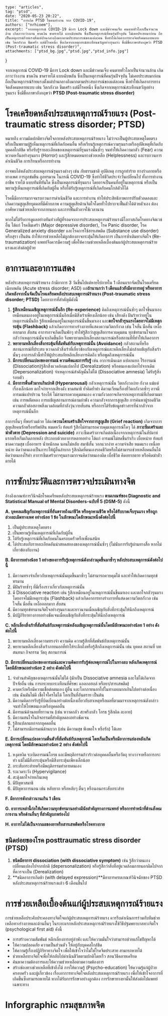 
	type: "articles",
	tag: "ptsd",
	date: "2020-05-23 20:22",
    title: "การเกิด PTSD ในคนทำงาน จาก COVID-19",
    authors: ["nrhioem"],
	excerpt: "จากเหตุการณ์ COVID-19 มีการ Lock down และมีข่าวคนเจ็บ คนตายทั่วโลกเป็นจำนวนล้าน เกิดภาวะว่างงาน ขาดเงิน ขาดรายได้ แบบฉับพลัน ซึ่งเป็นเหตุการณ์ที่คนรุ่นปัจจุบัน ไม่เคยประสบมาก่อน ถือเป็นเหตุการณ์ร้ายแรงตั้งแต่ปานกลางถึงมากตามประสบการณ์ของแต่ละคน ซึ่งทำให้เกิดอาการทางจิตสังคมหลายแบบ เช่น วิตกกังวล ซึมเศร้า แต่มีโรคหนึ่ง ซึ่งเกิดจากเหตุการณ์สะเทือนขวัญอย่างรุนแรง ซึ่งมีชื่อภาษาอังกฤษว่า PTSD (Post-traumatic stress disorder)",
	attachments: ["ptsd_bg.jpg","ptsd.jpg","ptsd_info.jpg"]
}

จากเหตุการณ์ COVID-19 มีการ Lock down และมีข่าวคนเจ็บ คนตายทั่วโลกเป็นจำนวนล้าน เกิดภาวะว่างงาน ขาดเงิน ขาดรายได้ แบบฉับพลัน ซึ่งเป็นเหตุการณ์ที่คนรุ่นปัจจุบัน ไม่เคยประสบมาก่อน ถือเป็นเหตุการณ์ร้ายแรงตั้งแต่ปานกลางถึงมากตามประสบการณ์ของแต่ละคน ซึ่งทำให้เกิดอาการทางจิตสังคมหลายแบบ เช่น วิตกกังวล ซึมเศร้า แต่มีโรคหนึ่ง ซึ่งเกิดจากเหตุการณ์สะเทือนขวัญอย่างรุนแรง ซึ่งมีชื่อภาษาอังกฤษว่า **PTSD (Post-traumatic stress disorder)**

<GatsbyImage image={props.images[1].childImageSharp.gatsbyImageData} alt="ptsd symtomp" />

# โรคเครียดหลังประสบเหตุการณ์ร้ายแรง (Post-traumatic stress disorder; PTSD)

หมายถึง ความผิดปกติทางจิตใจภายหลังประสบเหตุการณ์ร้ายแรง ไม่ว่าจะเป็นผู้ประสบเหตุโดยตรง หรือเป็นพยานผู้รู้เห็นเหตุการณ์ที่เกิดกับคนอื่น หรือเรียนรู้เหตุการณ์ความรุนแรงหรืออุบัติเหตุที่เกิดกับบุคคลใกล้ชิด หรือรับรู้รายละเอียดของเหตุการณ์ที่รุนแรงนั้นซ้ำๆ จนทำให้เกิดความกลัว (Fear) ความหวาดหวั่นอย่างรุนแรง (Horror) และรู้สึกหมดหนทางช่วยเหลือ (Helplessness) และรบกวนการดำเนินชีวิต การเรียนหรือการทำงาน 

อาจพบได้หลังประสบเหตุการณ์รุนแรงต่างๆ เช่น ภัยธรรมชาติ อุบัติเหตุ การถูกทำร้าย ทางร่างกายหรือทางเพศ การถูกข่มขืน ถูกทรมาน ในกรณี COVID-19 ซึ่งทำให้ชีวิตประจำวันเปลี่ยนไป ทั้งการทำงาน อาชีพ รายได้ แบบทันทีทันใด ซึ่งเป็นเหตุการณ์ที่รุนแรง โดยอาจเป็นคนที่อยู่ในเหตุการณ์ หรือเป็นพยานรู้เห็นเหตุการณ์ที่เกิดกับผู้อื่น หรือได้รับรู้เหตุการณ์ที่เกิดกับคนใกล้ตัวก็ได้ 

โรคนี้มีอาการมากจนรบกวนการดำเนินชีวิต และการทำงาน ทำให้ประสิทธิภาพการปรับตัวลดลงและเกิดความสูญเสียบุคคลที่มีศักยภาพ ความสูญเสียด้านจิตใจโดยทั่วไปยากจะฟื้นตัวได้ด้วยตัวเอง ต้องอาศัยความช่วยเหลือจากภายนอก และการฟื้นตัวอาจใช้เวลานาน 

หากไม่ได้รับการดูแลอย่างทันท่วงทีผู้ที่รอดจากการประสบเหตุการณ์ร้ายแรงมีโอกาสเกิดโรคทางจิตเวชอื่น ได้แก่ โรคซึมเศร้า (Major depressive disorder), โรค Panic disorder, โรค Generalized anxiety disorder และโรคการใช้สารเสพติด (Substance use disorder) หรือสุรา เป็นต้น ถ้าให้การช่วยเหลือไม่ถูกต้องอาจกระตุ้นให้เกิดอาการ เป็นการซ้ำเติมทางจิตใจ (Re-traumatization) แพทย์จึงควรมีความรู้ เพื่อให้ความช่วยเหลือเบื้องต้นแก่ผู้ประสบเหตุการณ์ร้ายแรงและส่งต่อผู้ป่วย

# อาการและอาการแสดง
หลังประสบเหตุการณ์ร้ายแรง ถ้ามีอาการ 3 วันขึ้นไปแต่หายไปภายใน 1 เดือนแรกจัดเป็นโรคเครียดเฉียบพลัน (Acute stress disorder; ASD) แต่**ถ้านานกว่า 1 เดือนแล้วยังมีอาการอยู่ หรืออาการเกิดหลังจากนั้นจัดเป็นโรคเครียดหลังประสบเหตุการณ์ร้ายแรง (Post-traumatic stress disorder; PTSD)** โดยอาการที่สำคัญมีดังนี้
1. **รู้สึกเหมือนเผชิญเหตุการณ์นั้นอีก (Re-experience)** คิดถึงเหตุการณ์นั้นซ้ำๆ ตกใจขึ้นมาเองเหมือนตนเองอยู่ในเหตุการณ์นั้นอีกเมื่อมีสิ่งเร้าเพียงเล็กน้อย เช่น เสียงดัง ฝันร้ายว่าอยู่ในเหตุการณ์นั้นอีก รู้สึกเหมือนอยู่ในเหตุการณ์นั้นขึ้นมาเอง และ**ตกใจกลัวรุนแรงโดยอาจไม่มีเหตุกระตุ้น (Flashback)** แล้วเกิดอาการทางร่างกายที่แสดงความวิตกกังวล เช่น ใจสั่น มือสั่น เหงื่อออกมาก สับสน อาการอาจเกิดเป็นพักๆ ทำให้รู้สึกว่าสูญเสียการควบคุมตน ทุกข์ทรมานใจมาก กลัวว่าเหตุการณ์นั้นจะเกิดขึ้นอีก จึงพยายามหลีกเลี่ยงสถานการณ์หรือสถานที่ที่ทำให้เกิดอาการ
2. **พยายามหลีกเลี่ยงสิ่งกระตุ้นที่สัมพันธ์กับเหตุการณ์นั้น (Avoidance)** กลัวสถานที่หรือสถานการณ์ที่ประสบ หวาดกลัวสิ่งเร้าที่เกี่ยวข้องกับเหตุการณ์และหลีกเลี่ยงไม่กล้าเผชิญกับสิ่งเร้านั้นๆ อาการกลัวนี้ทำให้ผู้ประสบภัยหลีกเลี่ยงการคิดถึง หรือพูดถึงเหตุการณ์นั้น
3. **มีการเปลี่ยนแปลงของอารมณ์ ความคิดและการรับรู้** เช่น อาการเมินเฉย แปลกแยก ไร้อารมณ์ (Dissociation)รู้สึกสิ่งแวดล้อมแปลกไป (Derealization) หรือตนเองแปลกไปจากเดิม (Depersonalization) จำเหตุการณ์สำคัญนั้นไม่ได้ (Dissociative amnesia) ไม่รับรู้สิ่งรอบตัว
4. **มีอาการตื่นตัวมากเกินปกติ (Hyperarousal)** กลัวเหตุการณ์นั้น วิตกกังวลง่าย กังวล แม้แต่เรื่องเล็กน้อย ตกใจง่ายจากเสียงดัง ขาดสมาธิ ย้ำคิดย้ำทำ คิดวนเวียนเรื่องที่วิตกกังวลซ้ำๆ อาจมีอารมณ์แปรปรวน ร้องไห้ ไม่สามารถควบคุมตนเอง ความกังวลอาจเกิดจากเหตุการณ์ที่เกิดตามมา เช่น การพลัดหลง การเผชิญสถานการณ์ตามลำพัง ความกลัวจากการสูญเสีย การค้นหาผู้รอดชีวิต ความกลัวต่อสภาพสิ่งแวดล้อมที่กำลังวุ่นวายสับสน หรือการได้รับข้อมูลข่าวสารที่น่ากลัวจากเหตุการณ์นั้นอีก

อาการอื่นๆ ที่พบร่วมด้วย ได้แก่**ความโศกเศร้าเสียใจจากการสูญเสีย (Grief reaction)** เกิดจากการสูญเสียคนรักหรือทรัพย์สิน หมดหวัง ท้อแท้ รู้สึกไม่สามารถควบคุมเหตุการณ์ใดๆ ได้
**ภาวะซึมเศร้าและฆ่าตัวตาย (Depression and suicide)** ภาวะซึมเศร้าอาจเกิดต่อเนื่องจากเหตุการณ์ในสัปดาห์แรกหรือเริ่มเกิดภายหลัง ประกอบด้วยอาการหลายอย่าง ได้แก่ อารมณ์ไม่สดชื่นร่าเริง เบื่อหน่าย ท้อแท้ ขาดความสุข เบื่ออาหาร น้ำหนักลด นอนไม่หลับ สมาธิสั้น วอกแวกง่าย ความจำเสีย หมดแรง เหนื่อยหน่าย คิดว่าตนเองเป็นภาระให้ผู้อื่นลำบาก รู้สึกผิดที่ตนเองรอดชีวิตหรือไม่สามารถช่วยเหลือคนอื่นได้ คิดว่าตนเองไร้ค่า อาการซึมเศร้าอาจรุนแรงมากจนคิดว่าตนเองผิด เบื่อชีวิต คิดอยากตาย หรือคิดฆ่าตัวตายได้

# การซักประวัติและการตรวจประเมินทางจิต
อ้างอิงเกณฑ์การวินิจฉัยโรคเครียดหลังประสบเหตุการณ์ร้ายแรง **ตามเกณฑ์ของ Diagnostic and Statistical Manual of Mental Disorders-ฉบับที่ 5 (DSM-5)** ดังนี้

**A. บุคคลเผชิญกับเหตุการณ์ที่อันตรายถึงแก่ชีวิต หรือคุกคามชีวิต หรือได้รับบาดเจ็บรุนแรง หรือถูกล่วงละเมิดทางเพศ อย่างน้อย 1 ข้อ ในลักษณะใดลักษณะหนึ่งดังต่อไปนี้**
1. เป็นผู้ประสบเหตุโดยตรง
2. เป็นพยานรู้เห็นเหตุการณ์ที่เกิดกับผู้อื่น
3. ได้รับรู้เหตุการณ์ที่เกิดกับคนในครอบครัวหรือเพื่อนสนิท
4. ได้ประสบกับรายละเอียดอันน่าสยดสยองของเหตุการณ์นั้นซ้ำๆ (ไม่นับการรับรู้ผ่านทางสื่อ หากไม่เกี่ยวข้องกับงาน)

**B. มีอาการอย่างน้อย 1 อย่างของการรับรู้เหตุการณ์ดังกล่าวผุดขึ้นมาซ้ำๆ หลังประสบเหตุการณ์ดังต่อไปนี้**
1. มีความทรงจำเกี่ยวกับเหตุการณ์นั้นผุดขึ้นมาซ้ำๆ ไม่สามารถควบคุมได้ และทำให้เกิดความทุกข์ทรมาน
2. มีฝันร้ายซ้ำๆ ที่มีเรื่องราวเกี่ยวกับเหตุการณ์นั้น
3. มี Dissociative reaction เช่น รู้สึกเหมือนอยู่ในเหตุการณ์นั้นขึ้นมาเอง และตกใจกลัวรุนแรงโดยอาจไม่มีเหตุกระตุ้น (Flashback) แล้วเกิดอาการทางร่างกายที่แสดงความวิตกกังวล เช่น ใจสั่น มือสั่น เหงื่อออกมาก สับสน
4. มีความทุกข์ทรมานจิตใจอย่างรุนแรงและยาวนานเมื่อเผชิญกับสิ่งที่กระตุ้นให้นึกถึงเหตุการณ์
5. มีปฏิกิริยาทางกายอย่างชัดเจนเมื่อเผชิญกับสิ่งที่กระตุ้นให้นึกถึงเหตุการณ์

**C. หลีกเลี่ยงสิ่งเร้าที่สัมพันธ์กับเหตุการณ์หลังเผชิญเหตุการณ์นั้นโดยมีลักษณะอย่างน้อย 1 อย่าง ดังต่อไปนี้**
1. พยายามหลีกเลี่ยงความทรงจำ ความคิด ความรู้สึกที่สัมพันธ์กับเหตุการณ์นั้น
2. พยายามหลีกเลี่ยงสิ่งเร้าภายนอกที่ทำให้ระลึกถึงหรือรู้สึกถึงเหตุการณ์นั้น เช่น บุคคล สถานที่ บทสนทนา กิจกรรม วัตถุ สถานการณ์

**D. มีการเปลี่ยนแปลงของอารมณ์และความคิดการรับรู้ต่อเหตุการณ์ไปในทางลบ หลังเกิดเหตุการณ์ โดยมีลักษณะอย่างน้อย 2 อย่าง ดังต่อไปนี้**
1. จำส่วนสำคัญของเหตุการณ์นั้นไม่ได้ (มักเป็น Dissociative amnesia และไม่ได้เกิดจากปัจจัยอื่น เช่น การกระทบกระเทือนที่ศีรษะ แอลกอฮอล์ หรือยา/สารเสพติด)
2. คาดหวังหรือมีความเชื่อต่อตนเอง ผู้อื่น และโลกภายนอกไปในทางลบมากเกินไปอย่างต่อเนื่อง เช่น ฉันมันไม่ดี เชื่อใจใครไม่ได้ โลกเป็นที่อันตราย เป็นต้น
3. มีความคิดการรับรู้ที่บิดเบือนอย่างต่อเนื่องเกี่ยวกับสาเหตุหรือผลที่ตามมาจากเหตุการณ์ดังกล่าว จนทำให้โทษตนเองหรือบุคคลอื่น
4. มีอารมณ์ด้านลบที่ยาวนาน (เช่น หวาดกลัว สะพรึงกลัว โกรธ รู้สึกผิด ละอาย)
5. มีความสนใจในกิจกรรมที่สำคัญลดลงอย่างชัดเจน
6. รู้สึกแปลกแยกจากบุคคลอื่น
7. ไม่สามารถมีอารมณ์ด้านบวก (เช่น มีความสุข พึงพอใจ หรือรัก) ได้เลย

**E. มีการเปลี่ยนแปลงความตื่นตัวที่สัมพันธ์กับเหตุการณ์ โดยเริ่มเป็นหรือมีอาการแย่ลงหลังเกิดเหตุการณ์ โดยมีลักษณะอย่างน้อย 2 อย่าง ดังต่อไปนี้**
1. หงุดหงิด ระเบิดอารมณ์โกรธ และมีพฤติกรรมก้าวร้าวต่อบุคคลอื่นหรือวัตถุ ทางวาจาหรือการกระทำ แม้ไม่มีสิ่งกระตุ้นหรือมีสิ่งกระตุ้นเพียงเล็กน้อย
2. กระสับกระส่ายหรือมีพฤติกรรมทำลายตนเอง
3. ระแวดระวัง (Hypervigilance)
4. สะดุ้งตกใจง่ายเกินเหตุ
5. มีปัญหาสมาธิ
6. มีปัญหาการนอน เช่น หลับยาก หรือหลับๆ ตื่นๆ หรือนอนกระสับกระส่าย

**F. มีอาการดังกล่าวนานเกิน 1 เดือน**

**G. อาการเหล่านี้ก่อให้เกิดความทุกข์ทรมานอย่างมีนัยสำคัญทางการแพทย์ หรือการทำหน้าที่ด้านสังคม การงาน หรือด้านอื่นๆ ที่สำคัญบกพร่องไป**

**H. อาการไม่ได้เป็นจากผลของยาหรือสารเสพติดหรือโรคทางกาย**

## ชนิดย่อยของโรค posttraumatic stress disorder (PTSD)
1. **ชนิดมีอาการ dissociation (with dissociative symptom)** เช่น รู้สึกว่าตนเองเปลี่ยนแปลงไปจากปกติ (depersonalization) หรือรู้สึกว่าสิ่งที่อยู่แวดล้อมภายนอกผิดไปจากที่ควรจะเป็น (Derealization)
2. **ชนิดอาการเกิดช้า (with delayed expression)**มีอาการครบเกณฑ์วินิจฉัยของ PTSD หลังประสบเหตุการณ์ร้ายแรงแล้ว 6 เดือนขึ้นไป

# การช่วยเหลือเบื้องต้นแก่ผู้ประสบเหตุการณ์ร้ายแรง
การช่วยเหลือประคับประคองทางจิตใจแก่ผู้ประสบเหตุการณ์ร้ายแรง ควรรีบดำเนินการร่วมกับทีมช่วยเหลือทางร่างกายและด้านอื่นๆ ในระยะแรกหลังประสบเหตุการณ์ร้ายแรงใช้วิธีปฐมพยาบาลทางจิตใจ (psychological first aid) ดังนี้
* การสร้างความสัมพันธ์ หลีกเลี่ยงการอยู่ลำพัง และให้ความมั่นใจว่าสามารถช่วยแก้ไขปัญหาได้
* ให้ความปลอดภัย ความเป็นส่วนตัว ให้อยู่กับบุคคลใกล้ชิด
* ให้ความรู้เรื่องปฏิกิริยาทางจิตใจ เพื่อให้เข้าใจว่าไม่ใช่โรคจิตประสาท สามารถหายได้
* ช่วยเหลือทางจิตใจเพื่อให้กลับไปดำเนินชีวิตตามปกติโดยเร็ว สอนวิธีคลายเครียด
* ค้นหาความต้องการและให้ความช่วยเหลือตามความต้องการ
* สร้างช่องทางช่วยเหลือที่เข้าถึงได้
การให้ความรู้ (Psycho-education) ให้ความรู้แก่ผู้ป่วย ครอบครัว และผู้เกี่ยวข้อง เรื่องอาการทางจิตใจหลังประสบเหตุการณ์ร้ายแรง เพื่อให้เข้าใจอาการที่เกิดขึ้นซึ่งสามารถหายได้ หากได้รับการรักษาอย่างถูกต้อง
การรักษาทางยานั้นให้ส่งต่อไปแพทย์เฉพาะทาง

# Inforgraphic กรมสุขภาพจิต

<GatsbyImage image={props.images[2].childImageSharp.gatsbyImageData} alt="poster" />